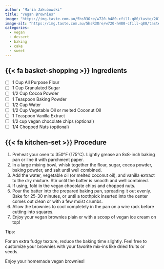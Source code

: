 ```yaml
---
author: "Maria Jakubowski"
title: "Vegan Brownies"
image: "https://img.taste.com.au/5hsR3Ore/w720-h480-cfill-q80/taste/2016/11/classic-chewy-brownie-102727-1.jpeg"
image-alt: "https://img.taste.com.au/5hsR3Ore/w720-h480-cfill-q80/taste/2016/11/classic-chewy-brownie-102727-1.jpeg"
categories:
  - vegan
  - dessert
  - baking
  - cake
  - sweet
---
```


## {{< fa basket-shopping >}} Ingredients

- [ ] 1 Cup All Purpose Flour
- [ ] 1 Cup Granulated Sugar
- [ ] 1/2 Cup Cocoa Powder
- [ ] 1 Teaspoon Baking Powder
- [ ] 1/2 Cup Water
- [ ] 1/2 Cup Vegetable Oil or melted Coconut Oil
- [ ] 1 Teaspoon Vanilla Extract
- [ ] 1/2 cup vegan chocolate chips (optional)
- [ ] 1/4 Chopped Nuts (optional)

## {{< fa kitchen-set >}} Procedure

1. Preheat your oven to 350°F (175°C). Lightly grease an 8x8-inch baking pan or line it with parchment paper.
2. In a large mixing bowl, whisk together the flour, sugar, cocoa powder, baking powder, and salt until well combined.
3. Add the water, vegetable oil (or melted coconut oil), and vanilla extract to the dry mixture. Stir until the batter is smooth and well combined.
4. If using, fold in the vegan chocolate chips and chopped nuts.
5. Pour the batter into the prepared baking pan, spreading it out evenly. Bake for 25-30 minutes, or until a toothpick inserted into the center comes out clean or with a few moist crumbs.
6. Allow the brownies to cool completely in the pan on a wire rack before cutting into squares.
7. Enjoy your vegan brownies plain or with a scoop of vegan ice cream on top!

Tips:

For an extra fudgy texture, reduce the baking time slightly.
Feel free to customize your brownies with your favorite mix-ins like dried fruits or seeds.

Enjoy your homemade vegan brownies!
